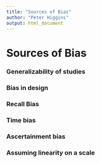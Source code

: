```yaml
---
title: "Sources of Bias"
author: "Peter Higgins"
output: html_document
---
```


# Sources of Bias

###	Generalizability of studies

###	Bias in design

###	Recall Bias

###	Time bias

###	Ascertainment bias

### Assuming linearity on a scale
